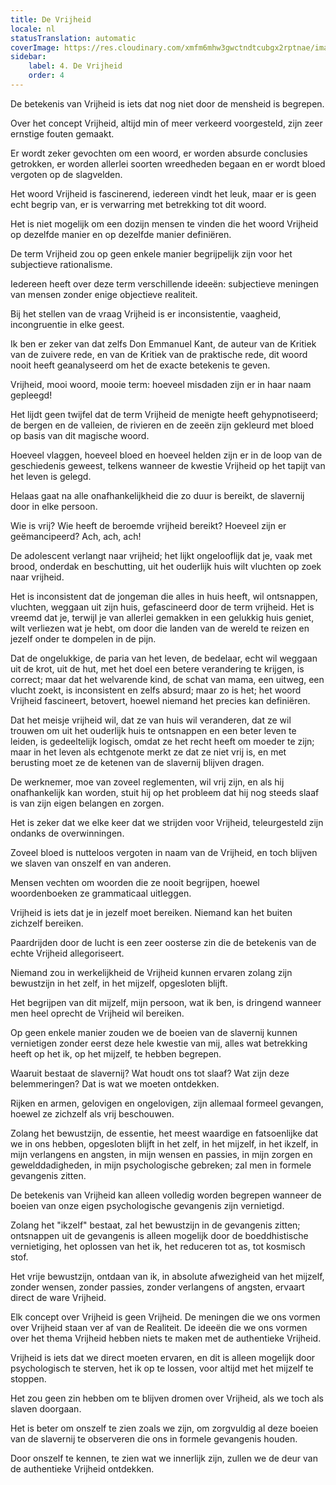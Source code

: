 ```yaml
---
title: De Vrijheid
locale: nl
statusTranslation: automatic
coverImage: https://res.cloudinary.com/xmfm6mhw3gwctndtcubgx2rptnae/image/upload/v1741354419/small_cover_la_gran_rebelion_28716e29d2.webp
sidebar:
    label: 4. De Vrijheid
    order: 4
---
```

De betekenis van Vrijheid is iets dat nog niet door de mensheid is begrepen.

Over het concept Vrijheid, altijd min of meer verkeerd voorgesteld, zijn zeer ernstige fouten gemaakt.

Er wordt zeker gevochten om een woord, er worden absurde conclusies getrokken, er worden allerlei soorten wreedheden begaan en er wordt bloed vergoten op de slagvelden.

Het woord Vrijheid is fascinerend, iedereen vindt het leuk, maar er is geen echt begrip van, er is verwarring met betrekking tot dit woord.

Het is niet mogelijk om een dozijn mensen te vinden die het woord Vrijheid op dezelfde manier en op dezelfde manier definiëren.

De term Vrijheid zou op geen enkele manier begrijpelijk zijn voor het subjectieve rationalisme.

Iedereen heeft over deze term verschillende ideeën: subjectieve meningen van mensen zonder enige objectieve realiteit.

Bij het stellen van de vraag Vrijheid is er inconsistentie, vaagheid, incongruentie in elke geest.

Ik ben er zeker van dat zelfs Don Emmanuel Kant, de auteur van de Kritiek van de zuivere rede, en van de Kritiek van de praktische rede, dit woord nooit heeft geanalyseerd om het de exacte betekenis te geven.

Vrijheid, mooi woord, mooie term: hoeveel misdaden zijn er in haar naam gepleegd!

Het lijdt geen twijfel dat de term Vrijheid de menigte heeft gehypnotiseerd; de bergen en de valleien, de rivieren en de zeeën zijn gekleurd met bloed op basis van dit magische woord.

Hoeveel vlaggen, hoeveel bloed en hoeveel helden zijn er in de loop van de geschiedenis geweest, telkens wanneer de kwestie Vrijheid op het tapijt van het leven is gelegd.

Helaas gaat na alle onafhankelijkheid die zo duur is bereikt, de slavernij door in elke persoon.

Wie is vrij? Wie heeft de beroemde vrijheid bereikt? Hoeveel zijn er geëmancipeerd? Ach, ach, ach!

De adolescent verlangt naar vrijheid; het lijkt ongelooflijk dat je, vaak met brood, onderdak en beschutting, uit het ouderlijk huis wilt vluchten op zoek naar vrijheid.

Het is inconsistent dat de jongeman die alles in huis heeft, wil ontsnappen, vluchten, weggaan uit zijn huis, gefascineerd door de term vrijheid. Het is vreemd dat je, terwijl je van allerlei gemakken in een gelukkig huis geniet, wilt verliezen wat je hebt, om door die landen van de wereld te reizen en jezelf onder te dompelen in de pijn.

Dat de ongelukkige, de paria van het leven, de bedelaar, echt wil weggaan uit de krot, uit de hut, met het doel een betere verandering te krijgen, is correct; maar dat het welvarende kind, de schat van mama, een uitweg, een vlucht zoekt, is inconsistent en zelfs absurd; maar zo is het; het woord Vrijheid fascineert, betovert, hoewel niemand het precies kan definiëren.

Dat het meisje vrijheid wil, dat ze van huis wil veranderen, dat ze wil trouwen om uit het ouderlijk huis te ontsnappen en een beter leven te leiden, is gedeeltelijk logisch, omdat ze het recht heeft om moeder te zijn; maar in het leven als echtgenote merkt ze dat ze niet vrij is, en met berusting moet ze de ketenen van de slavernij blijven dragen.

De werknemer, moe van zoveel reglementen, wil vrij zijn, en als hij onafhankelijk kan worden, stuit hij op het probleem dat hij nog steeds slaaf is van zijn eigen belangen en zorgen.

Het is zeker dat we elke keer dat we strijden voor Vrijheid, teleurgesteld zijn ondanks de overwinningen.

Zoveel bloed is nutteloos vergoten in naam van de Vrijheid, en toch blijven we slaven van onszelf en van anderen.

Mensen vechten om woorden die ze nooit begrijpen, hoewel woordenboeken ze grammaticaal uitleggen.

Vrijheid is iets dat je in jezelf moet bereiken. Niemand kan het buiten zichzelf bereiken.

Paardrijden door de lucht is een zeer oosterse zin die de betekenis van de echte Vrijheid allegoriseert.

Niemand zou in werkelijkheid de Vrijheid kunnen ervaren zolang zijn bewustzijn in het zelf, in het mijzelf, opgesloten blijft.

Het begrijpen van dit mijzelf, mijn persoon, wat ik ben, is dringend wanneer men heel oprecht de Vrijheid wil bereiken.

Op geen enkele manier zouden we de boeien van de slavernij kunnen vernietigen zonder eerst deze hele kwestie van mij, alles wat betrekking heeft op het ik, op het mijzelf, te hebben begrepen.

Waaruit bestaat de slavernij? Wat houdt ons tot slaaf? Wat zijn deze belemmeringen? Dat is wat we moeten ontdekken.

Rijken en armen, gelovigen en ongelovigen, zijn allemaal formeel gevangen, hoewel ze zichzelf als vrij beschouwen.

Zolang het bewustzijn, de essentie, het meest waardige en fatsoenlijke dat we in ons hebben, opgesloten blijft in het zelf, in het mijzelf, in het ikzelf, in mijn verlangens en angsten, in mijn wensen en passies, in mijn zorgen en gewelddadigheden, in mijn psychologische gebreken; zal men in formele gevangenis zitten.

De betekenis van Vrijheid kan alleen volledig worden begrepen wanneer de boeien van onze eigen psychologische gevangenis zijn vernietigd.

Zolang het "ikzelf" bestaat, zal het bewustzijn in de gevangenis zitten; ontsnappen uit de gevangenis is alleen mogelijk door de boeddhistische vernietiging, het oplossen van het ik, het reduceren tot as, tot kosmisch stof.

Het vrije bewustzijn, ontdaan van ik, in absolute afwezigheid van het mijzelf, zonder wensen, zonder passies, zonder verlangens of angsten, ervaart direct de ware Vrijheid.

Elk concept over Vrijheid is geen Vrijheid. De meningen die we ons vormen over Vrijheid staan ver af van de Realiteit. De ideeën die we ons vormen over het thema Vrijheid hebben niets te maken met de authentieke Vrijheid.

Vrijheid is iets dat we direct moeten ervaren, en dit is alleen mogelijk door psychologisch te sterven, het ik op te lossen, voor altijd met het mijzelf te stoppen.

Het zou geen zin hebben om te blijven dromen over Vrijheid, als we toch als slaven doorgaan.

Het is beter om onszelf te zien zoals we zijn, om zorgvuldig al deze boeien van de slavernij te observeren die ons in formele gevangenis houden.

Door onszelf te kennen, te zien wat we innerlijk zijn, zullen we de deur van de authentieke Vrijheid ontdekken.

